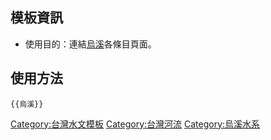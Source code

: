 <noinclude>{{template doc page viewed directly}}</noinclude>

==模板資訊==
*使用目的：連結[[烏溪]]各條目頁面。

==使用方法==
<pre>{{烏溪}}</pre>

<includeonly>
[[Category:台灣水文模板‎]]
[[Category:台灣河流]]
[[Category:烏溪水系]]
</includeonly>